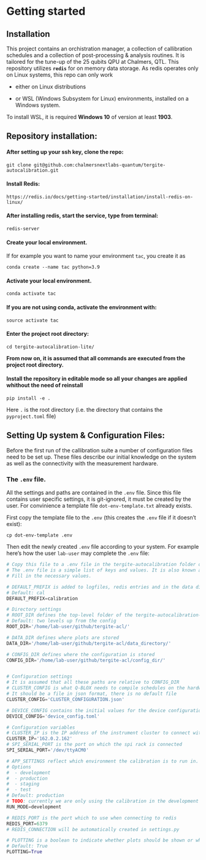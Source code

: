 # Getting started

## Installation
This project contains an orchistration manager, a collection of callibration schedules and a collection of post-processing & analysis routines.
It is tailored for the tune-up of the 25 qubits QPU at Chalmers, QTL.
This repository utilizes **`redis`** for on memory data storage.
As redis operates only on Linux systems, this repo can only work

* either on Linux distributions

* or WSL (Windows Subsystem for Linux) environments, installed on a Windows system.

To install WSL, it is required **Windows 10** of version at least **1903**.

## Repository installation: ##
#### After setting up your ssh key, clone the repo:  ####
```git clone git@github.com:chalmersnextlabs-quantum/tergite-autocalibration.git```

#### Install Redis: ####
```https://redis.io/docs/getting-started/installation/install-redis-on-linux/```

#### After installing redis, start the service, type from terminal: ####
```redis-server```

#### Create your local environment.   ####
If for example you want to name your environment `tac`, you create it as

```conda create --name tac python=3.9```

#### Activate your local environment.   ####
```conda activate tac```

#### If you are not using conda, activate the environment with:   ####
```source activate tac```

#### Enter the project root directory:  ####
```cd tergite-autocalibration-lite/```

**From now on, it is assumed that all commands are executed from the project root directory.**

#### Install the repository in editable mode so all your changes are applied whithout the need of reinstall ####

```pip install -e .```

Here `.` is the root directory (i.e. the directory that contains the `pyproject.toml` file)

## Setting Up system & Configuration Files:
Before the first run of the callibration suite a number of configuration files need to be set up.
These files describe our initial knowledge on the system as well as the connectivity with the measurement hardware.

### The `.env` file.

All the settings and paths are contained in the `.env` file. Since this file contains user specific settings, it is git-ignored, it must be created by the user. For convinience a template file `dot-env-template.txt` already exists.

First copy the template file to the `.env` (this creates the `.env` file if it doesn't exist):

```cp dot-env-template .env```

Then edit the newly created `.env` file according to your system. For example here's how the user
`lab-user` may complete the `.env` file:


```python
# Copy this file to a .env file in the tergite-autocalibration folder on the root level.
# The .env file is a simple list of keys and values. It is also known as the INI file on MS Windows.
# Fill in the necessary values.

# DEFAULT_PREFIX is added to logfiles, redis entries and in the data directory
# Default: cal
DEFAULT_PREFIX=calibration

# Directory settings
# ROOT_DIR defines the top-level folder of the tergite-autocalibration-lite folder
# Default: two levels up from the config
ROOT_DIR='/home/lab-user/github/tergite-acl/'

# DATA_DIR defines where plots are stored
DATA_DIR='/home/lab-user/github/tergite-acl/data_directory/'

# CONFIG_DIR defines where the configuration is stored
CONFIG_DIR='/home/lab-user/github/tergite-acl/config_dir/'


# Configuration settings
# It is assumed that all these paths are relative to CONFIG_DIR
# CLUSTER_CONFIG is what Q-BLOX needs to compile schedules on the hardware
# It should be a file in json format, there is no default file
CLUSTER_CONFIG='CLUSTER_CONFIGURATION.json'

# DEVICE_CONFIG contains the initial values for the device configuration
DEVICE_CONFIG='device_config.toml'

# Configuration variables
# CLUSTER_IP is the IP address of the instrument cluster to connect with
CLUSTER_IP='162.0.2.162'
# SPI_SERIAL_PORT is the port on which the spi rack is connected
SPI_SERIAL_PORT='/dev/ttyACM0'

# APP_SETTINGS reflect which environment the calibration is to run in.
# Options
#  - development
#  - production
#  - staging
#  - test
# Default: production
# TODO: currently we are only using the calibration in the development mode
RUN_MODE=development

# REDIS_PORT is the port which to use when connecting to redis
REDIS_PORT=6379
# REDIS_CONNECTION will be automatically created in settings.py

# PLOTTING is a boolean to indicate whether plots should be shown or whether plots should be silent in the background
# Default: True
PLOTTING=True
```
